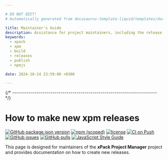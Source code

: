 ```yaml
---

# DO NOT EDIT!
# Automatically generated from docusaurus-template-liquid/templates/docusaurus.

title: Maintainer's Guide
description: Assistance for project maintainers, including the release schedule, versioning scheme, and instructions on how to build, test, and publish.
keywords:
  - xpack
  - xpm
  - build
  - releases
  - publish
  - npmjs

date: 2024-10-24 23:59:00 +0300

---
```



{/* ------------------------------------------------------------------------ */}

# How to make new xpm releases

[![GitHub package.json version](https://img.shields.io/github/package-json/v/xpack/xpm-js?color=blue)](https://github.com/xpack/xpm-js/blob/master/package.json)
[![npm (scoped)](https://img.shields.io/npm/v/xpm?color=green)](https://www.npmjs.com/package/xpm/)
[![license](https://img.shields.io/github/license/xpack/xpm-js)](https://github.com/xpack/xpm-js/blob/master/LICENSE)
[![CI on Push](https://github.com/xpack/xpm-js/actions/workflows/test-ci.yml/badge.svg)](https://github.com/xpack/xpm-js/actions/workflows/test-ci.yml)
[![GitHub issues](https://img.shields.io/github/issues/xpack/xpm-js)](https://github.com/xpack/xpm-js/issues)
[![GitHub pulls](https://img.shields.io/github/issues-pr/xpack/xpm-js)](https://github.com/xpack/xpm-js/pulls)
[![JavaScript Style Guide](https://img.shields.io/badge/code_style-standard-brightgreen)](https://standardjs.com)

This page is designed for maintainers of the
**xPack Project Manager**
project and provides documentation on how to create new releases.

<Content />
